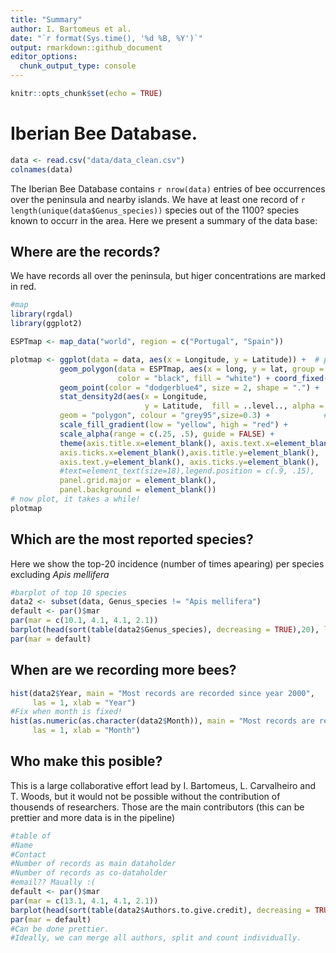 ```yaml
---
title: "Summary"
author: I. Bartomeus et al. 
date: "`r format(Sys.time(), '%d %B, %Y')`"
output: rmarkdown::github_document
editor_options: 
  chunk_output_type: console
---
```


```r
knitr::opts_chunk$set(echo = TRUE)
```

# Iberian Bee Database.

```r
data <- read.csv("data/data_clean.csv")
colnames(data)
```

The Iberian Bee Database contains `r nrow(data)` entries of bee occurrences over the peninsula and nearby islands. We have at least one record of `r length(unique(data$Genus_species))` species out of the 1100? species known to occurr in the area. Here we present a summary of the data base:

## Where are the records? 

We have records all over the peninsula, but higer concentrations are marked in red.
```r
#map
library(rgdal)
library(ggplot2)

ESPTmap <- map_data("world", region = c("Portugal", "Spain"))

plotmap <- ggplot(data = data, aes(x = Longitude, y = Latitude)) +  # plot the data
           geom_polygon(data = ESPTmap, aes(x = long, y = lat, group = group),            # plot Spain
                        color = "black", fill = "white") + coord_fixed() +    # coord_fixed() ensures that one unit on the x-axis is the same length as one unit on the y-axis
           geom_point(color = "dodgerblue4", size = 2, shape = ".") +                   # graphical parameters for points
           stat_density2d(aes(x = Longitude,                           # create the density layer based on where the points are
                              y = Latitude,  fill = ..level.., alpha = ..level..),   # colour and transparency depend on density
           geom = "polygon", colour = "grey95",size=0.3) +            # graphical parameters for the density layer
           scale_fill_gradient(low = "yellow", high = "red") +                 # set colour palette for density layer
           scale_alpha(range = c(.25, .5), guide = FALSE) +                    # set transparency for the density layer 
           theme(axis.title.x=element_blank(), axis.text.x=element_blank(),  # don't display x and y axes labels, titles and tickmarks 
           axis.ticks.x=element_blank(),axis.title.y=element_blank(),   
           axis.text.y=element_blank(), axis.ticks.y=element_blank(),
           #text=element_text(size=18),legend.position = c(.9, .15),       # size of text and position of the legend
           panel.grid.major = element_blank(),                            # eliminates grid lines from background
           panel.background = element_blank())                            # set white background
# now plot, it takes a while!
plotmap
```

## Which are the most reported species?   

Here we show the top-20 incidence (number of times apearing) per species excluding _Apis mellifera_

```r
#barplot of top 10 species
data2 <- subset(data, Genus_species != "Apis mellifera")
default <- par()$mar
par(mar = c(10.1, 4.1, 4.1, 2.1))
barplot(head(sort(table(data2$Genus_species), decreasing = TRUE),20), las = 2, cex.names = 0.7)
par(mar = default)
```

## When are we recording more bees?


```r
hist(data2$Year, main = "Most records are recorded since year 2000", 
     las = 1, xlab = "Year")
#Fix when month is fixed!
hist(as.numeric(as.character(data2$Month)), main = "Most records are recorded in May",
     las = 1, xlab = "Month")
```


## Who make this posible?

This is a large collaborative effort lead by I. Bartomeus, L. Carvalheiro and T. Woods, but it would not be possible without the contribution of thousends of researchers. Those are the main contributors (this can be prettier and more data is in the pipeline)

```r
#table of
#Name	
#Contact	
#Number of records as main dataholder	
#Number of records as co-dataholder
#email?? Maually :(
default <- par()$mar
par(mar = c(13.1, 4.1, 4.1, 2.1))
barplot(head(sort(table(data2$Authors.to.give.credit), decreasing = TRUE),20), las = 2, cex.names = 0.7)
par(mar = default)
#Can be done prettier.
#Ideally, we can merge all authors, split and count individually.
```

